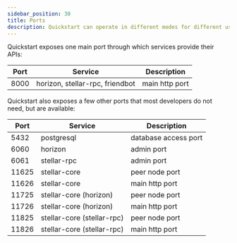 ```yaml
---
sidebar_position: 30
title: Ports
description: Quickstart can operate in different modes for different use cases
---
```


Quickstart exposes one main port through which services provide their APIs:

| Port | Service | Description |
| --- | --- | --- |
| 8000 | horizon, stellar-rpc, friendbot | main http port |

Quickstart also exposes a few other ports that most developers do not need, but are available:

| Port | Service | Description |
| --- | --- | --- |
| 5432 | postgresql | database access port |
| 6060 | horizon | admin port |
| 6061 | stellar-rpc | admin port |
| 11625 | stellar-core | peer node port |
| 11626 | stellar-core | main http port |
| 11725 | stellar-core (horizon) | peer node port |
| 11726 | stellar-core (horizon) | main http port |
| 11825 | stellar-core (stellar-rpc) | peer node port |
| 11826 | stellar-core (stellar-rpc) | main http port |

